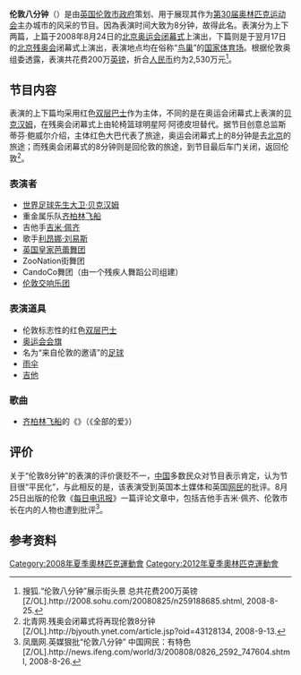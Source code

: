 '''伦敦八分钟'''（{{lang-en|London's 8 minutes}}）是由[[英国|英国]][[伦敦市政府|伦敦市政府]]策划、用于展现其作为[[第30届奥林匹克运动会|第30届奥林匹克运动会]]主办城市的风采的节目。因為表演时间大致为8分钟，故得此名。表演分为上下两篇，上篇于2008年8月24日的[[2008年夏季奧林匹克運動會閉幕式|北京奥运会闭幕式]]上演出，下篇则是于翌月17日的[[2008年夏季残疾人奥林匹克运动会|北京残奥会]]闭幕式上演出，表演地点均在俗称“[[国家体育场_(北京)|鸟巢]]”的[[国家体育场_(北京)|国家体育场]]。根据伦敦奥组委透露，表演共花费200万[[英镑|英镑]]，折合[[人民币|人民币]]约为2,530万元<ref>搜狐.“伦敦八分钟”展示街头景 总共花费200万英镑[Z/OL].http://2008.sohu.com/20080825/n259188685.shtml, 2008-8-25.</ref>。

== 节目内容 ==
表演的上下篇均采用红色[[双层巴士|双层巴士]]作为主体，不同的是在奥运会闭幕式上表演的[[贝克汉姆|贝克汉姆]]，在残奥会闭幕式上由轮椅篮球明星阿‧阿德皮坦替代。据节目创意总监斯蒂芬‧鲍威尔介绍，主体红色大巴代表了旅途，奥运会闭幕式上的8分钟是去[[北京|北京]]的旅途；而残奥会闭幕式的8分钟则是回伦敦的旅途，到节目最后车门关闭，返回伦敦<ref>北青网.残奥会闭幕式将再现伦敦8分钟[Z/OL].http://bjyouth.ynet.com/article.jsp?oid=43128134, 2008-9-13.</ref>。

=== 表演者 ===
*[[世界足球先生|世界足球先生]][[大卫·贝克汉姆|大卫·贝克汉姆]]
*重金属乐队[[齐柏林飞船_(乐团)|齐柏林飞船]]
*吉他手[[吉米·佩齐|吉米·佩齐]]
*歌手[[利昂娜·刘易斯|利昂娜·刘易斯]]
*[[英国皇家芭蕾舞团|英国皇家芭蕾舞团]]
*ZooNation街舞团
*CandoCo舞团（由一个残疾人舞蹈公司组建）
*[[伦敦交响乐团|伦敦交响乐团]]

=== 表演道具 ===
*伦敦标志性的红色[[双层巴士|双层巴士]]
*[[奥运会会旗|奥运会会旗]]
*名为“来自伦敦的邀请”的[[足球|足球]]
*[[雨伞|雨伞]]
*[[吉他|吉他]]

=== 歌曲 ===
*[[齐柏林飞船_(乐团)|齐柏林飞船]]的《{{lang|en|[[Whole_Lotta_Love|Whole Lotta Love]]}}》（《全部的爱》）

== 评价 ==
关于“伦敦8分钟”的表演的评价褒贬不一，[[中国|中国]]多数民众对节目表示肯定，认为节目很“平民化”，与此相反的是，该表演受到英国本土媒体和英国[[网民|网民]]的批评。8月25日出版的伦敦《[[每日电讯报|每日电讯报]]》一篇评论文章中，包括吉他手吉米·佩齐、伦敦市长在内的人物也遭到批评<ref>凤凰网.英媒狠批“伦敦八分钟” 中国网民：有特色[Z/OL].http://news.ifeng.com/world/3/200808/0826_2592_747604.shtml, 2008-8-26.</ref>。

== 参考资料 ==
{{Reflist}}

[[Category:2008年夏季奧林匹克運動會|Category:2008年夏季奧林匹克運動會]]
[[Category:2012年夏季奧林匹克運動會|Category:2012年夏季奧林匹克運動會]]
